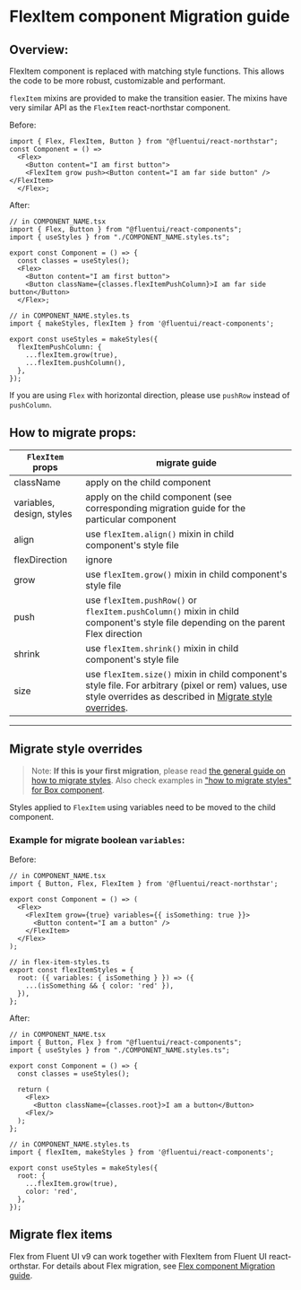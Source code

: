 
<Meta title="Concepts/Migration/from v0/Components/FlexItem Migration" />

# FlexItem component Migration guide

## Overview:

FlexItem component is replaced with matching style functions. This allows the code to be more robust, customizable and performant.

`flexItem` mixins are provided to make the transition easier. The mixins have very similar API as the `FlexItem` react-northstar component.

Before:

```tsx
import { Flex, FlexItem, Button } from "@fluentui/react-northstar";
const Component = () =>
  <Flex>
    <Button content="I am first button">
    <FlexItem grow push><Button content="I am far side button" /></FlexItem>
  </Flex>;
```

After:

```tsx
// in COMPONENT_NAME.tsx
import { Flex, Button } from "@fluentui/react-components";
import { useStyles } from "./COMPONENT_NAME.styles.ts";

export const Component = () => {
  const classes = useStyles();
  <Flex>
    <Button content="I am first button">
    <Button className={classes.flexItemPushColumn}>I am far side button</Button>
  </Flex>;
```

```tsx
// in COMPONENT_NAME.styles.ts
import { makeStyles, flexItem } from '@fluentui/react-components';

export const useStyles = makeStyles({
  flexItemPushColumn: {
    ...flexItem.grow(true),
    ...flexItem.pushColumn(),
  },
});
```

If you are using `Flex` with horizontal direction, please use `pushRow` instead of `pushColumn`.

## How to migrate props:

| `FlexItem` props          | migrate guide                                                                                                                                                                              |
| ------------------------- | ------------------------------------------------------------------------------------------------------------------------------------------------------------------------------------------ |
| className                 | apply on the child component                                                                                                                                                               |
| variables, design, styles | apply on the child component (see corresponding migration guide for the particular component                                                                                               |
| align                     | use `flexItem.align()` mixin in child component's style file                                                                                                                               |
| flexDirection             | ignore                                                                                                                                                                                     |
| grow                      | use `flexItem.grow()` mixin in child component's style file                                                                                                                                |
| push                      | use `flexItem.pushRow()` or `flexItem.pushColumn()` mixin in child component's style file depending on the parent Flex direction                                                           |
| shrink                    | use `flexItem.shrink()` mixin in child component's style file                                                                                                                              |
| size                      | use `flexItem.size()` mixin in child component's style file. For arbitrary (pixel or rem) values, use style overrides as described in [Migrate style overrides](#migrate-style-overrides). |

---

## Migrate style overrides

> Note: **If this is your first migration**, please read [the general guide on how to migrate styles](?path=/docs/concepts-migration-from-v0-custom-style-overrides--page). Also check examples in ["how to migrate styles" for Box component](./migrate-Box.md#Migrate-style-overrides).

Styles applied to `FlexItem` using variables need to be moved to the child component.

### Example for migrate boolean `variables`:

Before:

```tsx
// in COMPONENT_NAME.tsx
import { Button, Flex, FlexItem } from '@fluentui/react-northstar';

export const Component = () => (
  <Flex>
    <FlexItem grow={true} variables={{ isSomething: true }}>
      <Button content="I am a button" />
    </FlexItem>
  </Flex>
);

// in flex-item-styles.ts
export const flexItemStyles = {
  root: ({ variables: { isSomething } }) => ({
    ...(isSomething && { color: 'red' }),
  }),
};
```

After:

```tsx
// in COMPONENT_NAME.tsx
import { Button, Flex } from "@fluentui/react-components";
import { useStyles } from "./COMPONENT_NAME.styles.ts";

export const Component = () => {
  const classes = useStyles();

  return (
    <Flex>
      <Button className={classes.root}>I am a button</Button>
    <Flex/>
  );
};
```

```tsx
// in COMPONENT_NAME.styles.ts
import { flexItem, makeStyles } from '@fluentui/react-components';

export const useStyles = makeStyles({
  root: {
    ...flexItem.grow(true),
    color: 'red',
  },
});
```

## Migrate flex items

Flex from Fluent UI v9 can work together with FlexItem from Fluent UI react-orthstar.
For details about Flex migration, see [Flex component Migration guide](./migrate-Flex.md).
